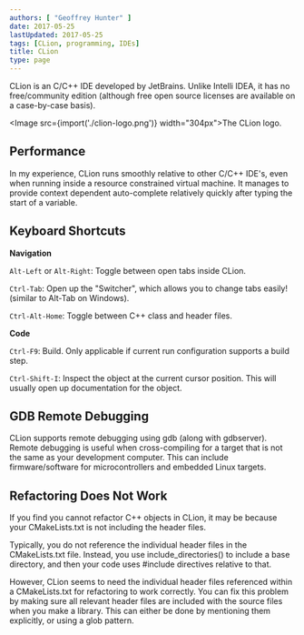 ```yaml
---
authors: [ "Geoffrey Hunter" ]
date: 2017-05-25
lastUpdated: 2017-05-25
tags: [CLion, programming, IDEs]
title: CLion
type: page
---
```


CLion is an C/C++ IDE developed by JetBrains. Unlike Intelli IDEA, it has no free/community edition (although free open source licenses are available on a case-by-case basis).

<Image src={import('./clion-logo.png')} width="304px">The CLion logo.</Image>

## Performance

In my experience, CLion runs smoothly relative to other C/C++ IDE's, even when running inside a resource constrained virtual machine. It manages to provide context dependent auto-complete relatively quickly after typing the start of a variable.

## Keyboard Shortcuts

**Navigation**

`Alt-Left` or `Alt-Right`: Toggle between open tabs inside CLion.

`Ctrl-Tab`: Open up the "Switcher", which allows you to change tabs easily! (similar to Alt-Tab on Windows).

`Ctrl-Alt-Home`: Toggle between C++ class and header files.

**Code**

`Ctrl-F9`: Build. Only applicable if current run configuration supports a build step.

`Ctrl-Shift-I`: Inspect the object at the current cursor position. This will usually open up documentation for the object.

## GDB Remote Debugging

CLion supports remote debugging using gdb (along with gdbserver). Remote debugging is useful when cross-compiling for a target that is not the same as your development computer. This can include firmware/software for microcontrollers and embedded Linux targets.

## Refactoring Does Not Work

If you find you cannot refactor C++ objects in CLion, it may be because your CMakeLists.txt is not including the header files.

Typically, you do not reference the individual header files in the CMakeLists.txt file. Instead, you use include_directories() to include a base directory, and then your code uses #include directives relative to that.

However, CLion seems to need the individual header files referenced within a CMakeLists.txt for refactoring to work correctly. You can fix this problem by making sure all relevant header files are included with the source files when you make a library. This can either be done by mentioning them explicitly, or using a glob pattern.
